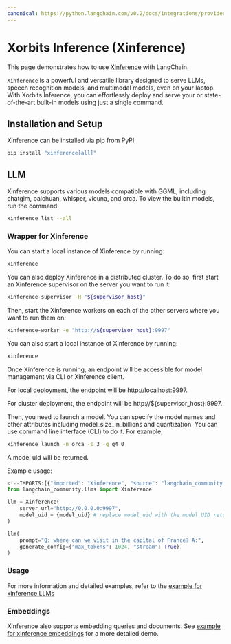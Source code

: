 ```yaml
---
canonical: https://python.langchain.com/v0.2/docs/integrations/providers/xinference/
---
```


# Xorbits Inference (Xinference)

This page demonstrates how to use [Xinference](https://github.com/xorbitsai/inference)
with LangChain.

`Xinference` is a powerful and versatile library designed to serve LLMs,
speech recognition models, and multimodal models, even on your laptop.
With Xorbits Inference, you can effortlessly deploy and serve your or
state-of-the-art built-in models using just a single command.

## Installation and Setup

Xinference can be installed via pip from PyPI: 

```bash
pip install "xinference[all]"
```

## LLM

Xinference supports various models compatible with GGML, including chatglm, baichuan, whisper,
vicuna, and orca. To view the builtin models, run the command:

```bash
xinference list --all
```

### Wrapper for Xinference

You can start a local instance of Xinference by running:

```bash
xinference
```

You can also deploy Xinference in a distributed cluster. To do so, first start an Xinference supervisor
on the server you want to run it:

```bash
xinference-supervisor -H "${supervisor_host}"
```

Then, start the Xinference workers on each of the other servers where you want to run them on:

```bash
xinference-worker -e "http://${supervisor_host}:9997"
```

You can also start a local instance of Xinference by running:

```bash
xinference
```

Once Xinference is running, an endpoint will be accessible for model management via CLI or
Xinference client. 

For local deployment, the endpoint will be http://localhost:9997. 

For cluster deployment, the endpoint will be http://${supervisor_host}:9997.

Then, you need to launch a model. You can specify the model names and other attributes
including model_size_in_billions and quantization. You can use command line interface (CLI) to
do it. For example, 

```bash
xinference launch -n orca -s 3 -q q4_0
```

A model uid will be returned.

Example usage:

```python
<!--IMPORTS:[{"imported": "Xinference", "source": "langchain_community.llms", "docs": "https://api.python.langchain.com/en/latest/llms/langchain_community.llms.xinference.Xinference.html", "title": "Xorbits Inference (Xinference)"}]-->
from langchain_community.llms import Xinference

llm = Xinference(
    server_url="http://0.0.0.0:9997",
    model_uid = {model_uid} # replace model_uid with the model UID return from launching the model
)

llm(
    prompt="Q: where can we visit in the capital of France? A:",
    generate_config={"max_tokens": 1024, "stream": True},
)

```

### Usage

For more information and detailed examples, refer to the
[example for xinference LLMs](/docs/integrations/llms/xinference)

### Embeddings

Xinference also supports embedding queries and documents. See
[example for xinference embeddings](/docs/integrations/text_embedding/xinference)
for a more detailed demo.